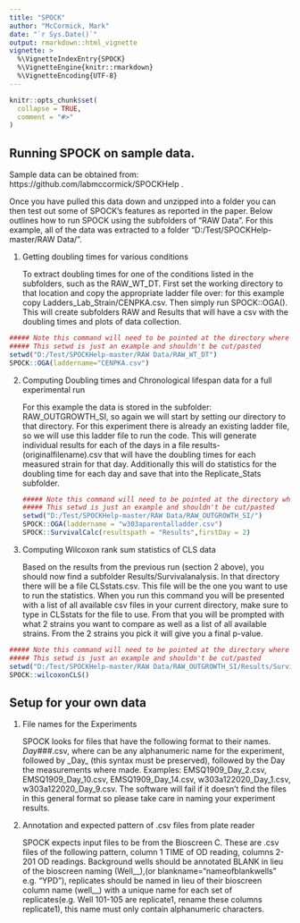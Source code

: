 ```yaml
---
title: "SPOCK"
author: "McCormick, Mark"
date: "`r Sys.Date()`"
output: rmarkdown::html_vignette
vignette: >
  %\VignetteIndexEntry{SPOCK}
  %\VignetteEngine{knitr::rmarkdown}
  %\VignetteEncoding{UTF-8}
---
```


```r
knitr::opts_chunk$set(
  collapse = TRUE,
  comment = "#>"
)
```
## Running SPOCK on sample data.

Sample data can be obtained from: https://github.com/labmccormick/SPOCKHelp .

Once you have pulled this data down and unzipped into a folder you can then test out some of SPOCK's features as reported in the paper. Below outlines how to run SPOCK using the subfolders of "RAW Data". For this example, all of the data was extracted to a folder "D:/Test/SPOCKHelp-master/RAW Data/".

1. Getting doubling times for various conditions

    To extract doubling times for one of the conditions listed in the subfolders, such  as the RAW\_WT_DT. First set the working directory to that location and copy the appropriate ladder file over: for this example copy Ladders_Lab_Strain/CENPKA.csv. Then simply run SPOCK::OGA(). This will create subfolders RAW and Results that will have a csv with the doubling times and plots of data collection.
    
```r
##### Note this command will need to be pointed at the directory where you put the data
##### This setwd is just an example and shouldn't be cut/pasted
setwd("D:/Test/SPOCKHelp-master/RAW Data/RAW_WT_DT") 
SPOCK::OGA(laddername="CENPKA.csv")
```


2. Computing Doubling times and Chronological lifespan data for a full experimental run

    For this example the data is stored in the subfolder: RAW_OUTGROWTH_SI, so again we will start by setting our directory to that directory. For this experiment there is already an existing ladder file, so we will use this ladder file to run the code. This will generate individual results for each of the days in a file  results-(originalfilename).csv that will have the doubling times for each measured  strain for that day. Additionally this will do statistics for the doubling time for each  day and save that into the Replicate_Stats subfolder.
```r
##### Note this command will need to be pointed at the directory where you put the data
##### This setwd is just an example and shouldn't be cut/pasted
setwd("D:/Test/SPOCKHelp-master/RAW Data/RAW_OUTGROWTH_SI/")
SPOCK::OGA(laddername = "w303aparentalladder.csv")
SPOCK::SurvivalCalc(resultspath = "Results",firstDay = 2)
```
    
3. Computing Wilcoxon rank sum statistics of CLS data

    Based on the results from the previous run (section 2 above), you should now find a subfolder Results/Survivalanalysis. In that directory there will be a file CLSstats.csv. This file will be the one you want to use to run the statistics. When you run this command you will be presented with a list of all available csv files in your current directory, make sure to type in CLSstats for the file to use. From that you will be prompted with what 2 strains you want to compare as well as a list of all available strains. From the 2 strains you pick it will give you a final p-value.
    
```r
##### Note this command will need to be pointed at the directory where you put the data
##### This setwd is just an example and shouldn't be cut/pasted
setwd("D:/Test/SPOCKHelp-master/RAW Data/RAW_OUTGROWTH_SI/Results/Survivalanalysis")
SPOCK::wilcoxonCLS()
```
    
## Setup for your own data

1. File names for the Experiments

    SPOCK looks for files that have the following format to their names. <experiment>_Day_###.csv, where <experiment> can be any alphanumeric name for the experiment, followed by \_Day\_ (this syntax must be preserved), followed by the Day the measurements where made. Examples: EMSQ1909_Day_2.csv, EMSQ1909_Day_10.csv, EMSQ1909_Day_14.csv, w303a122020_Day_1.csv, w303a122020_Day_9.csv. The software will fail if it doesn't find the files in this general format so please take care in naming your experiment results. 

2. Annotation and expected pattern of .csv files from plate reader

    SPOCK expects input files to be from the Bioscreen C. These are .csv files of the following pattern, column 1 TIME of OD reading, columns 2-201 OD readings. Background wells should be annotated BLANK in lieu of the bioscreen naming (Well__),(or blankname="nameofblankwells" e.g. "YPD"), replicates should be named in lieu of their bioscreen column name (well__) with a unique name for each set of replicates(e.g. Well 101-105 are replicate1, rename these columns replicate1), this name must only contain alphanumeric characters. 

